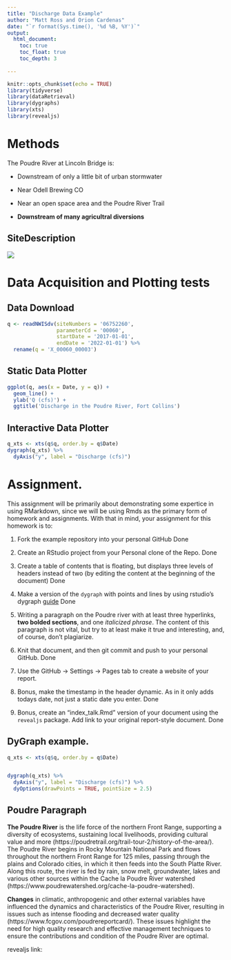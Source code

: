 ```yaml
---
title: "Discharge Data Example"
author: "Matt Ross and Orion Cardenas"
date: "`r format(Sys.time(), '%d %B, %Y')`"
output:
  html_document:
    toc: true
    toc_float: true
    toc_depth: 3
    
---
```


```r
knitr::opts_chunk$set(echo = TRUE)
library(tidyverse)
library(dataRetrieval)
library(dygraphs)
library(xts)
library(revealjs)
```

# Methods

The Poudre River at Lincoln Bridge is:

  - Downstream of only a little bit of urban stormwater

  - Near Odell Brewing CO
  
  - Near an open space area and the Poudre River Trail
  
  - **Downstream of many agricultral diversions**


## SiteDescription

![](https://waterdata.usgs.gov/nwisweb/local/state/co/text/pics/06752260big.jpg)


# Data Acquisition and Plotting tests

## Data Download


```r

q <- readNWISdv(siteNumbers = '06752260',
                parameterCd = '00060',
                startDate = '2017-01-01',
                endDate = '2022-01-01') %>%
  rename(q = 'X_00060_00003')


```



## Static Data Plotter


```r

ggplot(q, aes(x = Date, y = q)) + 
  geom_line() + 
  ylab('Q (cfs)') + 
  ggtitle('Discharge in the Poudre River, Fort Collins')

```


## Interactive Data Plotter


```r
q_xts <- xts(q$q, order.by = q$Date)
dygraph(q_xts) %>%
  dyAxis("y", label = "Discharge (cfs)") 
```



# Assignment. 


This assignment will be primarily about demonstrating some expertice in using
RMarkdown, since we will be using Rmds as the primary form of homework and 
assignments. With that in mind, your assignment for this homework is to:


1) Fork the example repository into your personal GitHub
Done

2) Create an RStudio project from your Personal clone of the Repo. 
Done

3) Create a table of contents that is floating, but displays three levels of
headers instead of two (by editing the content at the beginning of the document)
Done

4) Make a version of the `dygraph` with points and lines by using rstudio's
dygraph [guide](https://rstudio.github.io/dygraphs/)
Done

5) Writing a paragraph on the Poudre river with at least three hyperlinks,
**two bolded sections**, and one *italicized phrase*. The content of this paragraph
is not vital, but try to at least make it true and interesting, and, of course,
don't plagiarize. 

6) Knit that document, and then git commit and push to your personal GitHub.
Done

7) Use the GitHub -> Settings -> Pages tab to create a website of your report.

8) Bonus, make the timestamp in the header dynamic. As in it only adds
todays date, not just a static date you enter. 
Done

9) Bonus, create an "index_talk.Rmd" version of your document using the
`revealjs` package. Add link to your original report-style document. 
Done


## DyGraph example. 
```r

q_xts <- xts(q$q, order.by = q$Date)


dygraph(q_xts) %>%
  dyAxis("y", label = "Discharge (cfs)") %>%
  dyOptions(drawPoints = TRUE, pointSize = 2.5)
```


## Poudre Paragraph

**The Poudre River** is the life force of the northern Front Range, supporting a diversity of ecosystems, sustaining local livelihoods, providing cultural value and more (https://poudretrail.org/trail-tour-2/history-of-the-area/). The Poudre River begins in Rocky Mountain National Park and flows throughout the northern Front Range for 125 miles, passing through the plains and Colorado cities, in which it then feeds into the South Platte River. Along this route, the river is fed by rain, snow melt, groundwater, lakes and various other sources within the Cache la Poudre River watershed (https://www.poudrewatershed.org/cache-la-poudre-watershed). 

**Changes** in climatic, anthropogenic and other external variables have influenced the dynamics and characteristics of the Poudre River, resulting in issues such as intense flooding and decreased water quality (https://www.fcgov.com/poudrereportcard/). These issues highlight the need for high quality research and effective management techniques to ensure the contributions and condition of the Poudre River are optimal.

revealjs link: 

